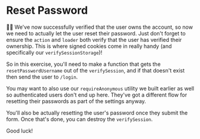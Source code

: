 # Reset Password

👨‍💼 We've now successfully verified that the user owns the account, so now we
need to actually let the user reset their password. Just don't forget to ensure
the `action` and `loader` both verify that the user has verified their
ownership. This is where signed cookies come in really handy (and specifically
our `verifySessionStorage`)!

So in this exercise, you'll need to make a function that gets the
`resetPasswordUsername` out of the `verifySession`, and if that doesn't exist
then send the user to `/login`.

You may want to also use our `requireAnonymous` utility we built earlier as well
so authenticated users don't end up here. They've got a different flow for
resetting their passwords as part of the settings anyway.

You'll also be actually resetting the user's password once they submit the form.
Once that's done, you can destroy the `verifySession`.

Good luck!

